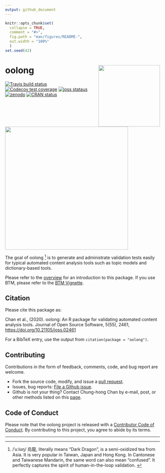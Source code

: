 ```yaml
---
output: github_document
---
```


<!-- README.md is generated from README.Rmd. Please edit that file -->

```r
knitr::opts_chunk$set(
  collapse = TRUE,
  comment = "#>",
  fig.path = "man/figures/README-",
  out.width = "100%"
  )
set.seed(42)
```

# oolong <img src="man/figures/oolong_logo.png" align="right" height="200" />

<!-- badges: start -->
[![Travis build status](https://travis-ci.org/chainsawriot/oolong.svg?branch=master)](https://travis-ci.org/chainsawriot/oolong)
[![Codecov test coverage](https://codecov.io/gh/chainsawriot/oolong/branch/master/graph/badge.svg)](https://codecov.io/gh/chainsawriot/oolong?branch=master)
[![joss stataus](https://joss.theoj.org/papers/6e535564e7142d705f4f3d68b18dac62/status.svg)](https://joss.theoj.org/papers/6e535564e7142d705f4f3d68b18dac62)
[![zenodo](https://zenodo.org/badge/224468858.svg)](https://zenodo.org/badge/latestdoi/224468858)
[![CRAN status](https://www.r-pkg.org/badges/version/oolong)](https://CRAN.R-project.org/package=oolong)
<!-- badges: end -->

<img src="man/figures/oolong_demo.gif" align="center" height="400" />

The goal of oolong ^[/ˈuːlʊŋ/ 烏龍, literally means "Dark Dragon", is a semi-oxidized tea from Asia. It is very popular in Taiwan, Japan and Hong Kong. In Cantonese and Taiwanese Mandarin, the same word can also mean "confused". It perfectly captures the spirit of human-in-the-loop validation. ] is to generate and administrate validation tests easily for typical automated content analysis tools such as topic models and dictionary-based tools.

Please refer to the [overview](overview_gh.md) for an introduction to this package. If you use BTM, please refer to the [BTM Vignette](btm_gh.md).

## Citation

Please cite this package as:

Chan et al., (2020). oolong: An R package for validating  automated content analysis tools. Journal of Open Source Software, 5(55), 2461, [https://doi.org/10.21105/joss.02461](https://doi.org/10.21105/joss.02461)

For a BibTeX entry, use the output from `citation(package = "oolong")`.

## Contributing

Contributions in the form of feedback, comments, code, and bug report are welcome.

* Fork the source code, modify, and issue a [pull request](https://docs.github.com/en/github/collaborating-with-issues-and-pull-requests/creating-a-pull-request-from-a-fork).
* Issues, bug reports: [File a Github issue](https://github.com/chainsawriot/oolong).
* Github is not your thing? Contact Chung-hong Chan by e-mail, post, or other methods listed on this [page](https://www.mzes.uni-mannheim.de/d7/en/profiles/chung-hong-chan).

## Code of Conduct

Please note that the oolong project is released with a [Contributor Code of Conduct](https://contributor-covenant.org/version/2/0/CODE_OF_CONDUCT.html). By contributing to this project, you agree to abide by its terms.

---
